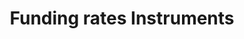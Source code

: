 ---
title: Funding rates Instruments
openapi: "GET /node/v1/funding_rates/instruments"
sidebarTitle: Funding rates Instruments
---
